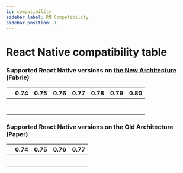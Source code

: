 ```yaml
---
id: compatibility
sidebar_label: RN Compatibility
sidebar_position: 1
---
```



# React Native compatibility table

### Supported React Native versions on [the New Architecture](https://reactnative.dev/docs/the-new-architecture/landing-page) (Fabric)

<div className="compatibility">

|                                     | 0.74  | 0.75  | 0.76  | 0.77  | 0.78  | 0.79  | 0.80  |
| ----------------------------------- | ----- | ----- | ----- | ----- | ----- | ----- | ----- |
| <Version version="0.6.3 - 0.6.4"/>  | <No/> | <Yes/>| <Yes/>| <Yes/>| <Yes/>| <Yes/>| <Yes/>|
| <Version version="0.6.0 - 0.6.2"/>  | <No/> | <Yes/>| <Yes/>| <Yes/>| <Yes/>| <Yes/>| <No/> |
| <Version version="0.5.x"/>          | <No/> | <Yes/>| <Yes/>| <Yes/>| <Yes/>| <No/> | <No/> |
| <Version version="0.4.x"/>          | <No/> | <Yes/>| <Yes/>| <Yes/>| <Yes/>| <No/> | <No/> |
| <Version version="0.3.x"/>          | <No/> | <Yes/>| <Yes/>| <Yes/>| <No/> | <No/> | <No/> |
| <Version version="0.2.x"/>          | <Yes/>| <Yes/>| <Yes/>| <No/> | <No/> | <No/> | <No/> |
| <Version version="0.1.x"/>          | <Yes/>| <Yes/>| <No/> | <No/> | <No/> | <No/> | <No/> |

</div>

### Supported React Native versions on the Old Architecture (Paper)

<div className="compatibility">

|                                     | 0.74  | 0.75  | 0.76  | 0.77  |
| ----------------------------------- | ----- | ----- | ----- | ----- |
| <Version version="0.5.x"/>          | <No/> | <Yes/>| <Yes/>| <Yes/>|
| <Version version="0.4.x"/>          | <No/> | <Yes/>| <Yes/>| <Yes/>|
| <Version version="0.3.x"/>          | <No/> | <Yes/>| <Yes/>| <Yes/>|
| <Version version="0.2.x"/>          | <Yes/>| <Yes/>| <Yes/>| <No/> |
| <Version version="0.1.x"/>          | <Yes/>| <Yes/>| <No/> | <No/> |

</div>
